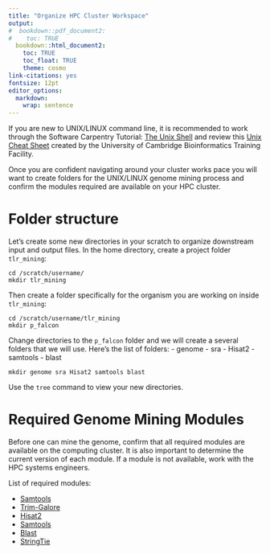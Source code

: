 ```yaml
---
title: "Organize HPC Cluster Workspace"
output:
#  bookdown::pdf_document2:
#    toc: TRUE
  bookdown::html_document2: 
    toc: TRUE
    toc_float: TRUE
    theme: cosmo
link-citations: yes
fontsize: 12pt
editor_options: 
  markdown: 
    wrap: sentence
---
```


If you are new to UNIX/LINUX command line, it is recommended to work through the Software Carpentry Tutorial: [The Unix Shell](https://swcarpentry.github.io/shell-novice/) and review this [Unix Cheat Sheet](https://cambiotraining.github.io/hpc-intro/99-unix_cheatsheet.html) created by the University of Cambridge Bioinformatics Training Facility.

Once you are confident navigating around your cluster works pace you will want to create folders for the UNIX/LINUX genome mining process and confirm the modules required are available on your HPC cluster.

# Folder structure {#folder-structure}

Let's create some new directories in your scratch to organize downstream input and output files.
In the home directory, create a project folder `tlr_mining`:

```         
cd /scratch/username/
mkdir tlr_mining
```

Then create a folder specifically for the organism you are working on inside `tlr_mining`:

```         
cd /scratch/username/tlr_mining
mkdir p_falcon
```

Change directories to the `p_falcon` folder and we will create a several folders that we will use.
Here's the list of folders: - genome - sra - Hisat2 - samtools - blast

```         
mkdir genome sra Hisat2 samtools blast
```

Use the `tree` command to view your new directories.

# Required Genome Mining Modules

Before one can mine the genome, confirm that all required modules are available on the computing cluster.
It is also important to determine the current version of each module.
If a module is not available, work with the HPC systems engineers.

List of required modules:

-   [Samtools](http://www.htslib.org/)
-   [Trim-Galore](https://github.com/FelixKrueger/TrimGalore "#Trimming-Illumina-Adapters")
-   [Hisat2](http://daehwankimlab.github.io/hisat2/ "Time to align!")
-   [Samtools](http://www.htslib.org/ "Visualize aligned reads!")
-   [Blast](#)
-   [StringTie](https://github.com/gpertea/stringtie)
